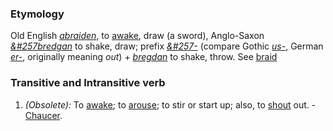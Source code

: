 ===Etymology===
Old English ''[[abraiden]]'', to [[awake]], draw (a sword), Anglo-Saxon ''[[&#257bredgan]]'' to shake, draw; prefix ''[[&#257-]]'' (compare Gothic ''[[us-]]'', German ''[[er-]]'', originally meaning ''out'') + ''[[bregdan]]'' to shake, throw. See [[braid]]
===Transitive and Intransitive verb===
#''(Obsolete):'' To [[awake]]; to [[arouse]]; to stir or start up; also, to [[shout]] out. - [[Chaucer]].